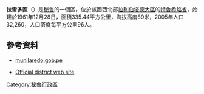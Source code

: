 '''拉雷多區'''（{{Lang-es|Distrito de Laredo}}）是[[秘魯|秘魯]]的一個區，位於該國西北部[[拉利伯塔德大區|拉利伯塔德大區]]的[[特魯希略省|特魯希略省]]，始建於1961年12月28日，面積335.44平方公里，海拔高度89米，2005年人口32,260，人口密度每平方公里96人。

==參考資料==
*[https://web.archive.org/web/20190907003126/http://www.munilaredo.gob.pe/ munilaredo.gob.pe]
*{{es icon}} [https://web.archive.org/web/20190907003126/http://www.munilaredo.gob.pe/ Official district web site]

{{Peru-geo-stub}}
[[Category:秘魯行政區|Category:秘魯行政區]]